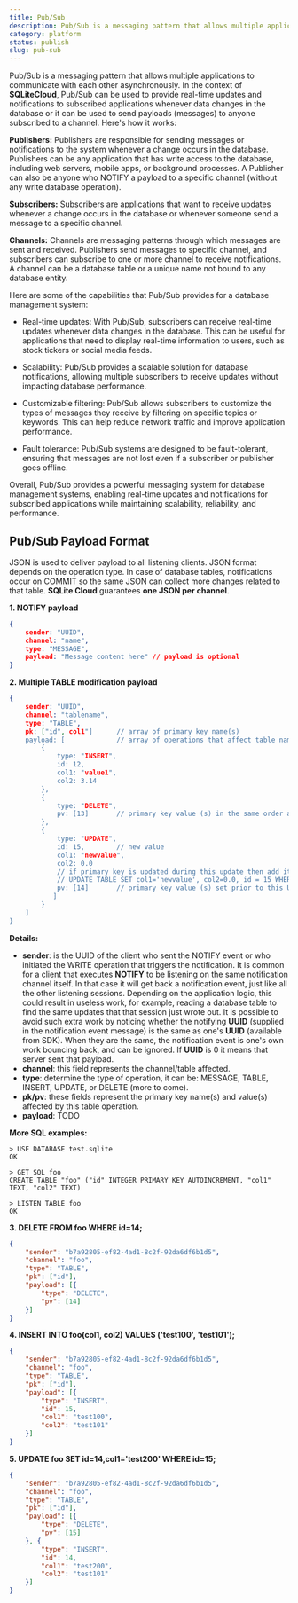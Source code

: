 ```yaml
---
title: Pub/Sub 
description: Pub/Sub is a messaging pattern that allows multiple applications to communicate with each other asynchronously.
category: platform
status: publish
slug: pub-sub
---
```


Pub/Sub is a messaging pattern that allows multiple applications to communicate with each other asynchronously. In the context of **SQLiteCloud**, Pub/Sub can be used to provide real-time updates and notifications to subscribed applications whenever data changes in the database or it can be used to send payloads (messages) to anyone subscribed to a channel. Here's how it works:

**Publishers:** Publishers are responsible for sending messages or notifications to the system whenever a change occurs in the database. Publishers can be any application that has write access to the database, including web servers, mobile apps, or background processes. A Publisher can also be anyone who NOTIFY a payload to a specific channel (without any write database operation).

**Subscribers:** Subscribers are applications that want to receive updates whenever a change occurs in the database or whenever someone send a message to a specific channel.

**Channels:** Channels are messaging patterns through which messages are sent and received. Publishers send messages to specific channel, and subscribers can subscribe to one or more channel to receive notifications. A channel can be a database table or a unique name not bound to any database entity.

Here are some of the capabilities that Pub/Sub provides for a database management system:

* Real-time updates: With Pub/Sub, subscribers can receive real-time updates whenever data changes in the database. This can be useful for applications that need to display real-time information to users, such as stock tickers or social media feeds.

* Scalability: Pub/Sub provides a scalable solution for database notifications, allowing multiple subscribers to receive updates without impacting database performance.

* Customizable filtering: Pub/Sub allows subscribers to customize the types of messages they receive by filtering on specific topics or keywords. This can help reduce network traffic and improve application performance.

* Fault tolerance: Pub/Sub systems are designed to be fault-tolerant, ensuring that messages are not lost even if a subscriber or publisher goes offline.

Overall, Pub/Sub provides a powerful messaging system for database management systems, enabling real-time updates and notifications for subscribed applications while maintaining scalability, reliability, and performance.

## Pub/Sub Payload Format

JSON is used to deliver payload to all listening clients. JSON format depends on the operation type. In case of database tables, notifications occur on COMMIT so the same JSON can collect more changes related to that table. **SQLite Cloud** guarantees **one JSON per channel**.

**1. NOTIFY payload**
```json
{
    sender: "UUID",
    channel: "name",
    type: "MESSAGE",
    payload: "Message content here"	// payload is optional
}
```


**2. Multiple TABLE modification payload**
```json
{
    sender: "UUID",
    channel: "tablename",
    type: "TABLE",
    pk: ["id", col1"]      // array of primary key name(s)
    payload: [             // array of operations that affect table name
        {
            type: "INSERT",
            id: 12,
            col1: "value1",
            col2: 3.14
        },
        {
            type: "DELETE",
            pv: [13]       // primary key value (s) in the same order as the pk array
        },
        {
            type: "UPDATE",
            id: 15,        // new value
            col1: "newvalue",
            col2: 0.0
            // if primary key is updated during this update then add it to:
            // UPDATE TABLE SET col1='newvalue', col2=0.0, id = 15 WHERE id=14
            pv: [14]       // primary key value (s) set prior to this UPDATE operation
           ]
        }
    ]
}
```

**Details:**

* **sender**: is the UUID of the client who sent the NOTIFY event or who initiated the WRITE operation that triggers the notification. It is common for a client that executes **NOTIFY** to be listening on the same notification channel itself. In that case it will get back a notification event, just like all the other listening sessions. Depending on the application logic, this could result in useless work, for example, reading a database table to find the same updates that that session just wrote out. It is possible to avoid such extra work by noticing whether the notifying **UUID** (supplied in the notification event message) is the same as one's **UUID** (available from SDK). When they are the same, the notification event is one's own work bouncing back, and can be ignored. If **UUID** is 0 it means that server sent that payload.
* **channel**: this field represents the channel/table affected.
* **type**: determine the type of operation, it can be: MESSAGE, TABLE, INSERT, UPDATE, or DELETE (more to come).
* **pk/pv**: these fields represent the primary key name(s) and value(s) affected by this table operation.
* **payload**: TODO

**More SQL examples:**
```
> USE DATABASE test.sqlite
OK

> GET SQL foo
CREATE TABLE "foo" ("id" INTEGER PRIMARY KEY AUTOINCREMENT, "col1" TEXT, "col2" TEXT)

> LISTEN TABLE foo
OK
```

**3. DELETE FROM foo WHERE id=14;**
```json
{
	"sender": "b7a92805-ef82-4ad1-8c2f-92da6df6b1d5",
	"channel": "foo",
	"type": "TABLE",
	"pk": ["id"],
	"payload": [{
		"type": "DELETE",
		"pv": [14]
	}]
}
```

**4. INSERT INTO foo(col1, col2) VALUES ('test100', 'test101');**
```json
{
	"sender": "b7a92805-ef82-4ad1-8c2f-92da6df6b1d5",
	"channel": "foo",
	"type": "TABLE",
	"pk": ["id"],
	"payload": [{
		"type": "INSERT",
		"id": 15,
		"col1": "test100",
		"col2": "test101"
	}]
}
```

**5. UPDATE foo SET id=14,col1='test200' WHERE id=15;**
```json
{
	"sender": "b7a92805-ef82-4ad1-8c2f-92da6df6b1d5",
	"channel": "foo",
	"type": "TABLE",
	"pk": ["id"],
	"payload": [{
		"type": "DELETE",
		"pv": [15]
	}, {
		"type": "INSERT",
		"id": 14,
		"col1": "test200",
		"col2": "test101"
	}]
}
```